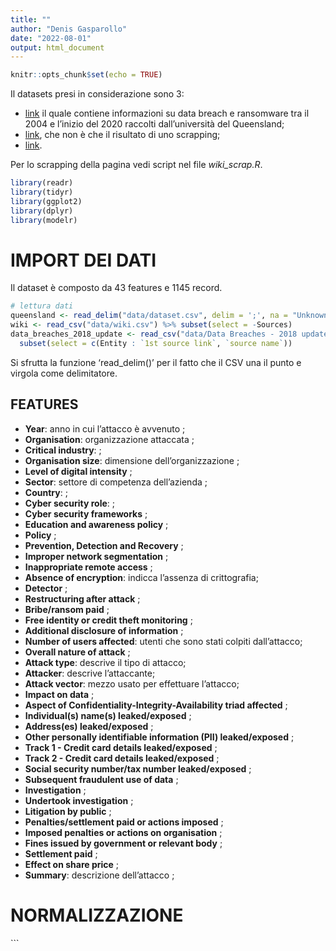 ```yaml
---
title: ""
author: "Denis Gasparollo"
date: "2022-08-01"
output: html_document
---
```


```r
knitr::opts_chunk$set(echo = TRUE)
```

Il datasets presi in considerazione sono 3: 

 * [link](https://espace.library.uq.edu.au/view/UQ:dfe5027) il quale contiene informazioni su data breach e ransomware tra il 2004 e l'inizio del 2020 raccolti dall'università del Queensland;
 * [link](https://en.wikipedia.org/wiki/List_of_data_breaches), che non è che il risultato di uno scrapping;
 * [link](https://docs.google.com/spreadsheets/d/1Je-YUdnhjQJO_13r8iTeRxpU2pBKuV6RVRHoYCgiMfg/edit#gid=322165570).
 
Per lo scrapping della pagina vedi script nel file *wiki_scrap.R*. <!--schiarire-->

```r
library(readr)
library(tidyr)
library(ggplot2)
library(dplyr)
library(modelr)
```

# IMPORT DEI DATI

Il dataset è composto da 43 features e 1145 record.

```r
# lettura dati
queensland <- read_delim("data/dataset.csv", delim = ';', na = "Unknown") %>% subset(select = -...44)
wiki <- read_csv("data/wiki.csv") %>% subset(select = -Sources)
data_breaches_2018_update <- read_csv("data/Data Breaches - 2018 update.csv",comment = "#") %>% 
  subset(select = c(Entity : `1st source link`, `source name`))
```

Si sfrutta la funzione 'read_delim()' per il fatto che il CSV una il punto e virgola come delimitatore.

## FEATURES

<!--TODO: riduurre la lista solo a features effettivamete utilizzate-->
* **Year**: anno in cui l'attacco è avvenuto ;
* **Organisation**: organizzazione attaccata ;
* **Critical industry**: ;
* **Organisation size**: dimensione dell'organizzazione ;
* **Level of digital intensity** ;
* **Sector**: settore di competenza dell'azienda ;
* **Country**:  ;
* **Cyber security role**: ;
* **Cyber security frameworks** ;
* **Education and awareness policy** ;
* **Policy** ;
* **Prevention, Detection and Recovery** ;
* **Improper network segmentation** ;
* **Inappropriate remote access** ;
* **Absence of encryption**: indicca l'assenza di crittografia;
* **Detector** ;
* **Restructuring after attack** ;
* **Bribe/ransom paid** ;
* **Free identity or credit theft monitoring** ;
* **Additional disclosure of information** ;
* **Number of users affected**: utenti che sono stati colpiti dall'attacco;
* **Overall nature of attack** ;
* **Attack type**: descrive il tipo di attacco;
* **Attacker**: descrive l'attaccante;
* **Attack vector**: mezzo usato per effettuare l'attacco;
* **Impact on data** ;
* **Aspect of Confidentiality-Integrity-Availability triad affected** ;
* **Individual(s) name(s) leaked/exposed** ;
* **Address(es) leaked/exposed** ;
* **Other personally identifiable information (PII) leaked/exposed** ;
* **Track 1 - Credit card details leaked/exposed** ;
* **Track 2 - Credit card details leaked/exposed** ;
* **Social security number/tax number leaked/exposed** ;
* **Subsequent fraudulent use of data** ;
* **Investigation** ;
* **Undertook investigation** ;
* **Litigation by public** ;
* **Penalties/settlement paid or actions imposed** ;
* **Imposed penalties or actions on organisation** ;
* **Fines issued by government or relevant body** ;
* **Settlement paid** ;
* **Effect on share price** ;
* **Summary**: descrizione dell'attacco ;

# NORMALIZZAZIONE
```

